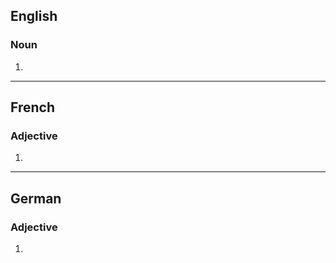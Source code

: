 ==English==

===Noun===
{{head|en|noun form}}

# {{plural of|abrasive|lang=en}}

----

==French==

===Adjective===
{{head|fr|adjective form}}

# {{feminine plural of|abrasif|lang=fr}}

----

==German==

===Adjective===
{{head|de|adjective form}}

# {{inflection of|de|abrasiv||str//mix|nom//acc|n|s}}
